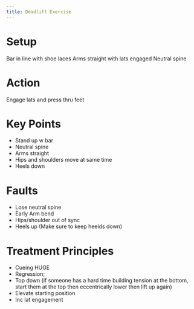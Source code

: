 ```yaml
---
title: Deadlift Exercise
---
```


# Setup
Bar in line with shoe laces
Arms straight with lats engaged
Neutral spine

# Action {#action}
Engage lats and press thru feet

# Key Points

- Stand up w bar
- Neutral spine
- Arms straight
- Hips and shoulders move at same time
- Heels down

# Faults

- Lose neutral spine
- Early Arm bend
- Hips/shoulder out of sync
- Heels up (Make sure to keep heelds down)

# Treatment Principles

- Cueing HUGE
- Regression; 
- Top down (if someone has a hard time building tension at the bottom, start them at the top then eccentrically lower then lift up again)
- Elevate starting position
- Inc lat engagement

